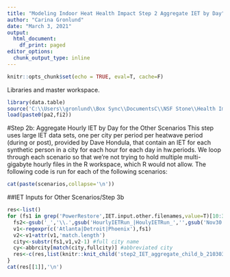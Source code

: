 ---
title: "Modeling Indoor Heat Health Impact Step 2 Aggregate IET by Day"
author: "Carina Gronlund"
date: "March 3, 2021"
output:
  html_document:
    df_print: paged
editor_options:
  chunk_output_type: inline
---

```{r chunk-setup, include=FALSE}
knitr::opts_chunk$set(echo = TRUE, eval=T, cache=F)
```

Libraries and master workspace.
```{r libs, eval=T}
library(data.table)
source('C:\\Users\\gronlund\\Box Sync\\DocumentsC\\NSF Stone\\Health Impact Function\\Programs\\paths_filenames.R', local = knitr::knit_global())
load(paste0(pa2,fi2))
```

#Step 2b: Aggregate Hourly IET by Day for the Other Scenarios
This step uses large IET data sets, one per city per period per heatwave period (during or post), provided by Dave Hondula, that contain an IET for each synthetic person in a city for each hour for each day in hw.periods. We loop through each scenario so that we're not trying to hold multiple multi-gigabyte hourly files in the R workspace, which R would not allow. The following code is run for each of the following scenarios:
```{r}
cat(paste(scenarios,collapse='\n'))
```


##IET Inputs for Other Scenarios/Step 3b

```{r run-other-scenarios, results='asis'}
res<-list()
for (fs1 in grep('PowerRestore',IET.input.other.filenames,value=T)[10:30]) {
  fs2<-gsub('_','\\.',gsub('HourlyIETRun_|HoulyIETRun_','',gsub('Nov30.csv','',fs1)))
  v1<-regexpr(c('Atlanta|Detroit|Phoenix'),fs1)
  v2<-v1+attr(v1,'match.length')
  city<-substr(fs1,v1,v2-1) #full city name
  cy<-abbrcity[match(city,fullcity)] #abbreviated city
  res<-c(res,list(knitr::knit_child('step2_IET_aggregate_child_b_210303.Rmd', quiet=T, envir=environment())))
}
cat(res[[1]],'\n')
```
